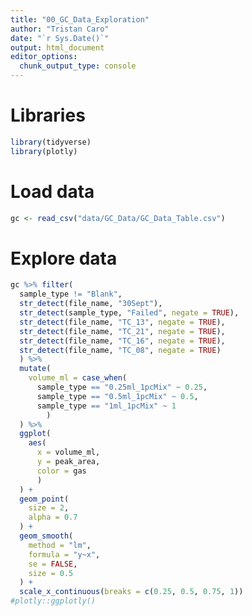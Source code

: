 ```yaml
---
title: "00_GC_Data_Exploration"
author: "Tristan Caro"
date: "`r Sys.Date()`"
output: html_document
editor_options: 
  chunk_output_type: console
---
```



# Libraries

```r
library(tidyverse)
library(plotly)
```


# Load data

```r
gc <- read_csv("data/GC_Data/GC_Data_Table.csv")
```

# Explore data

```r
gc %>% filter(
  sample_type != "Blank",
  str_detect(file_name, "30Sept"),
  str_detect(sample_type, "Failed", negate = TRUE),
  str_detect(file_name, "TC_13", negate = TRUE),
  str_detect(file_name, "TC_21", negate = TRUE),
  str_detect(file_name, "TC_16", negate = TRUE),
  str_detect(file_name, "TC_08", negate = TRUE)
  ) %>% 
  mutate(
    volume_ml = case_when(
      sample_type == "0.25ml_1pcMix" ~ 0.25,
      sample_type == "0.5ml_1pcMix" ~ 0.5,
      sample_type == "1ml_1pcMix" ~ 1
        )
  ) %>% 
  ggplot(
    aes(
      x = volume_ml,
      y = peak_area,
      color = gas
      )
  ) +
  geom_point(
    size = 2,
    alpha = 0.7
  ) +
  geom_smooth(
    method = "lm",
    formula = "y~x",
    se = FALSE,
    size = 0.5
  ) +
  scale_x_continuous(breaks = c(0.25, 0.5, 0.75, 1))
#plotly::ggplotly()
```

